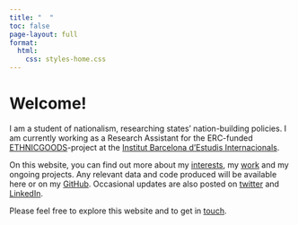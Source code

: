 ```yaml
---
title: "  "
toc: false
page-layout: full
format:
  html:
    css: styles-home.css
---
```

<div class="content-box-home">
::: {#hero-heading}
# Welcome!

I am a student of nationalism, researching states' nation-building policies.
I am currently working as a Research Assistant for the ERC-funded [ETHNICGOODS](https://ethnicgoods.org/)-project at the [Institut Barcelona d'Estudis Internacionals](https://www.ibei.org/en).

On this website, you can find out more about my [interests](about.qmd), my [work](publications.qmd) and my ongoing projects. Any relevant data and code produced will be available here or on my [GitHub](https://github.com/jschlebusch). Occasional updates are also posted on [twitter](https://twitter.com/janschlebusx) and [LinkedIn](https://www.linkedin.com/in/jan-schlebusch-57264b288/).

Please feel free to explore this website and to get in [touch](mailto:jschlebusch@student.ibei.org).
:::


</div>
